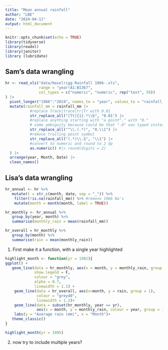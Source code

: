 ```yaml
---
title: "Mean annual rainfall"
author: "LBE"
date: "2024-04-11"
output: html_document
---
```


```r
knitr::opts_chunk$set(echo = TRUE)
library(tidyverse)
library(readxl)
library(janitor)
library (lubridate)
```

## Sam's data wrangling

```r
hr <- read_xls("data/Hazelrigg Rainfall 1966-.xls",
               range = "year!A1:BI367",
               col_types = c("numeric", "numeric", rep("text", 59))
) |>
  pivot_longer("1966":"2024", names_to = "year", values_to = "rainfall_mm") |>
  mutate(rainfall_mm = rainfall_mm |>
           #replace Trace|trace|tr|Tr with 0.01
           str_replace_all("[Tt]{1}.*\\b", "0.01") |>
           #replace anything starting with "a point"." with "0."
           # some ambiguity because could be that ".0" was typed instead of "0."
           str_replace_all("^\\.(.*)", "0.\\1") |>
           #remove trailing point symbol
           str_replace_all("(.*)\\.$", "\\1") |>
           #convert to numeric and round to 2 dp
           as.numeric() #|> round(digits = 2)
  ) |>
  arrange(year, Month, Date) |>
  clean_names()

```

## Lisa's data wrangling

```r
hr_annual <- hr %>% 
   mutate(t = str_c(month, date, sep = "_")) %>% 
    filter(!is.na(rainfall_mm)) %>% #remove 1966 Na's
    mutate(month = month(month, label = TRUE))

hr_monthly <- hr_annual %>% 
   group_by(year, month) %>% 
   summarise(monthly_rain = mean(rainfall_mm))

hr_overall = hr_monthly %>% 
   group_by(month) %>% 
   summarise(rain = mean(monthly_rain))
```


1. First make it a function, with a single year highlighted
```r

highlight_month <- function(yr = 1982){
ggplot() +
   geom_line(data = hr_monthly, aes(x = month, y = monthly_rain, group = year),
             show.legend = F, 
             colour = "grey", 
             alpha = 0.7,
             linewidth = 1.1) +
    geom_line(data = hr_overall, aes(x=month, y = rain, group = 1), 
              colour = "grey40",
              linewidth = 1.2)+
    geom_line(data = subset(hr_monthly, year == yr), 
              aes(x = month, y = monthly_rain, colour = year, group = 1))+
    labs(y = "Average rain (mm)", x = "Month")+
   theme_classic()
}

highlight_month(yr = 1995)
```

2. now try to include multiple years?

```r

```


